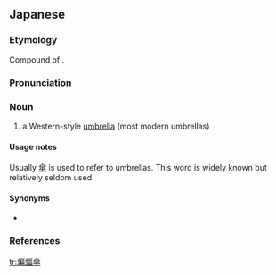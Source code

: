 ==Japanese==
{{ja-kanjitab|||かさ|k3=がさ|yomi=k}}

===Etymology===
Compound of {{compound|蝙蝠|tr1=kōmori|t1=bat|傘|tr2=kasa|t2=umbrella|lang=ja|sort=こうもりがさ}}. {{rendaku2|kasa|gasa|sort=こうもりがさ}}

===Pronunciation===
{{ja-pron|yomi=k|こうもりがさ|acc=5|acc_ref=DJR}}

===Noun===
{{ja-noun|こうもりがさ|hhira=かうもりがさ}}

# a Western-style [[umbrella]] (most modern umbrellas)

====Usage notes====
Usually [[傘]] is used to refer to umbrellas. This word is widely known but relatively seldom used.

====Synonyms====
* {{ja-r|傘|かさ}}

===References===
<references/>

[[tr:蝙蝠傘]]